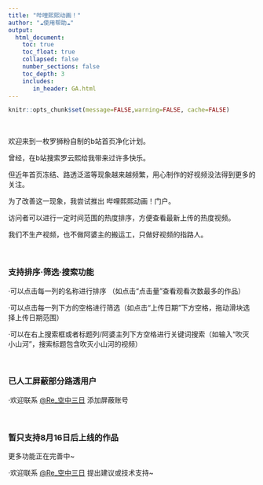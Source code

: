 ```yaml
---
title: "哔哩熙熙动画！"
author: "☁️使用帮助☁️"
output:
  html_document:
    toc: true
    toc_float: true
    collapsed: false
    number_sections: false
    toc_depth: 3
    includes:
       in_header: GA.html
---
```


```r
knitr::opts_chunk$set(message=FALSE,warning=FALSE, cache=FALSE)
```

<br/>

欢迎来到一枚罗狮粉自制的b站首页净化计划。

曾经，在b站搜索罗云熙给我带来过许多快乐。

但近年首页冻结、路透泛滥等现象越来越频繁，用心制作的好视频没法得到更多的关注。

为了改善这一现象，我尝试推出 哔哩熙熙动画！门户。

访问者可以进行一定时间范围的热度排序，方便查看最新上传的热度视频。

我们不生产视频，也不做阿婆主的搬运工，只做好视频的指路人。

<br/>

### 支持排序·筛选·搜索功能
·可以点击每一列的名称进行排序 （如点击“点击量”查看观看次数最多的作品）

·可以点击每一列下方的空格进行筛选（如点击“上传日期”下方空格，拖动滑块选择上传日期范围）

·可以在右上搜索框或者标题列/阿婆主列下方空格进行关键词搜索（如输入“吹灭小山河”，搜索标题包含吹灭小山河的视频）

<br/>

### 已人工屏蔽部分路透用户
·欢迎联系 [\@Re_空中三日](https://www.weibo.com/6722029638/) 添加屏蔽账号

<br/>

### 暂只支持8月16日后上线的作品
更多功能正在完善中~

·欢迎联系 [\@Re_空中三日](https://www.weibo.com/6722029638/) 提出建议或技术支持~



  
  